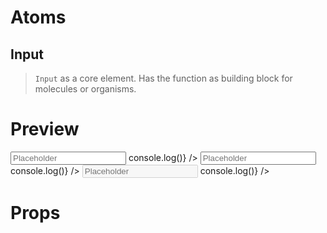 
<Meta title="Forms/Input" component={Input} />

# Atoms

## Input

> `Input` as a core element. Has the function as building block for molecules or organisms.

# Preview

<Preview>
  <Story name="Input">
    <StoriesDivider labels={['Standard', 'Default value', 'Disabled']}>
      <Input title="Input" placeholder="Placeholder" onChange={() => console.log()} />
      <Input title="Input" defaultValue="Default value" placeholder="Placeholder" onChange={() => console.log()} />
      <Input title="Input" disabled placeholder="Placeholder" onChange={() => console.log()} />
    </StoriesDivider>
  </Story>
</Preview>

# Props

<Props of={Input} />
